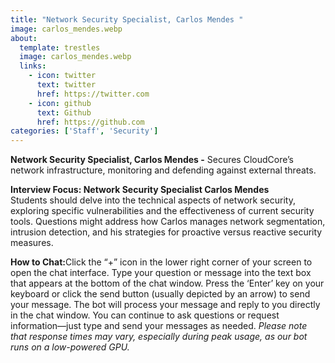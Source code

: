 ```yaml
---
title: "Network Security Specialist, Carlos Mendes "
image: carlos_mendes.webp
about:
  template: trestles
  image: carlos_mendes.webp
  links:
    - icon: twitter
      text: twitter
      href: https://twitter.com
    - icon: github
      text: Github
      href: https://github.com
categories: ['Staff', 'Security']
---
```

<script type="text/javascript" src="../../../scripts/available.js"></script>

**Network Security Specialist, Carlos Mendes -** Secures CloudCore’s network infrastructure, monitoring and defending against external threats.

**Interview Focus: Network Security Specialist Carlos Mendes**  
Students should delve into the technical aspects of network security, exploring specific vulnerabilities and the effectiveness of current security tools. Questions might address how Carlos manages network segmentation, intrusion detection, and his strategies for proactive versus reactive security measures.

**How to Chat:**Click the "+" icon in the lower right corner of your screen to open the chat interface. Type your question or message into the text box that appears at the bottom of the chat window. Press the 'Enter' key on your keyboard or click the send button (usually depicted by an arrow) to send your message. The bot will process your message and reply to you directly in the chat window. You can continue to ask questions or request information—just type and send your messages as needed. *Please note that response times may vary, especially during peak usage, as our bot runs on a low-powered GPU.*

<!--
Paste this script at the bottom of your HTML before the </body> tag.
See more style and config options on our docs
https://github.com/Mintplex-Labs/anything-llm/tree/master/embed/README.md
-->
<script
  data-embed-id="41040cea-d5d4-4b42-a5a6-d5b6f93965fa"
  data-base-api-url="https://chat.serveur.au/api/embed"
  src="https://chat.serveur.au/embed/anythingllm-chat-widget.min.js">
</script>
<!-- AnythingLLM (https://useanything.com) -->
